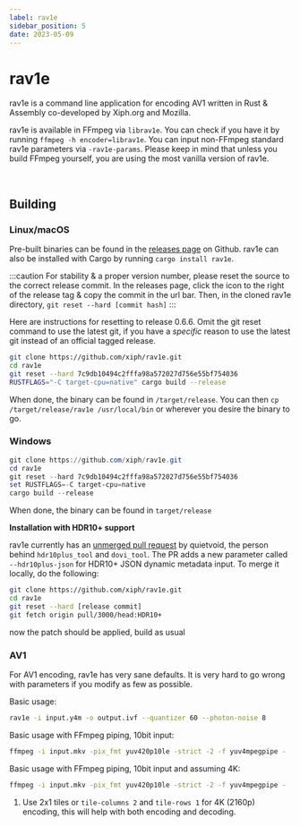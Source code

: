 ```yaml
---
label: rav1e
sidebar_position: 5
date: 2023-05-09
---
```


# rav1e

rav1e is a command line application for encoding AV1 written in Rust & Assembly co-developed by Xiph.org and Mozilla.

rav1e is available in FFmpeg via `librav1e`. You can check if you have it by running `ffmpeg -h encoder=librav1e`. You can input non-FFmpeg standard rav1e parameters via `-rav1e-params`. Please keep in mind that unless you build FFmpeg yourself, you are using the most vanilla version of rav1e.

&nbsp;&nbsp;

## Building

### Linux/macOS

Pre-built binaries can be found in the [releases page](https://github.com/xiph/rav1e/releases) on Github. rav1e can also be installed with Cargo by running `cargo install rav1e`. 

:::caution
For stability & a proper version number, please reset the source to the correct release commit. In the releases page, click the icon to the right of the release tag & copy the commit in the url bar. Then, in the cloned rav1e directory, `git reset --hard [commit hash]`
:::

Here are instructions for resetting to release 0.6.6. Omit the git reset command to use the latest git, if you have a *specific* reason to use the latest git instead of an official tagged release.

```bash
git clone https://github.com/xiph/rav1e.git
cd rav1e
git reset --hard 7c9db10494c2fffa98a572027d756e55bf754036
RUSTFLAGS="-C target-cpu=native" cargo build --release
```

When done, the binary can be found in `/target/release`. You can then `cp /target/release/rav1e /usr/local/bin` or wherever you desire the binary to go.

### Windows
```powershell
git clone https://github.com/xiph/rav1e.git
cd rav1e
git reset --hard 7c9db10494c2fffa98a572027d756e55bf754036
set RUSTFLAGS=-C target-cpu=native
cargo build --release
```
When done, the binary can be found in ``target/release``

**Installation with HDR10+ support**

rav1e currently has an [unmerged pull request](https://github.com/xiph/rav1e/pull/3000) by quietvoid, the person behind ``hdr10plus_tool`` and ``dovi_tool``. The PR adds a new parameter called ``--hdr10plus-json`` for HDR10+ JSON dynamic metadata input. To merge it locally, do the following:

```bash
git clone https://github.com/xiph/rav1e.git
cd rav1e
git reset --hard [release commit]
git fetch origin pull/3000/head:HDR10+
```
now the patch should be applied, build as usual

### AV1

For AV1 encoding, rav1e has very sane defaults. It is very hard to go wrong with parameters if you modify as few as possible.

Basic usage:
```bash
rav1e -i input.y4m -o output.ivf --quantizer 60 --photon-noise 8
```

Basic usage with FFmpeg piping, 10bit input:
```bash
ffmpeg -i input.mkv -pix_fmt yuv420p10le -strict -2 -f yuv4mpegpipe - | rav1e - -o output.ivf --quantizer 80 --photon-noise 8
```

Basic usage with FFmpeg piping, 10bit input and assuming 4K:
```bash
ffmpeg -i input.mkv -pix_fmt yuv420p10le -strict -2 -f yuv4mpegpipe - | rav1e - -o output.ivf --quantizer 68 --tile-columns 2 --tile-rows 1 --photon-noise 8
```

1. Use 2x1 tiles or ``tile-columns 2`` and ``tile-rows 1`` for 4K (2160p) encoding, this will help with both encoding and decoding.